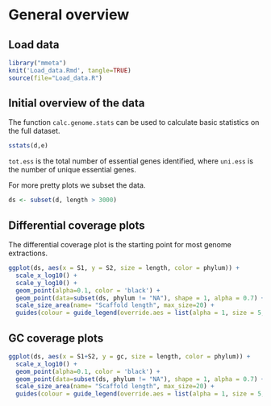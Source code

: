 General overview
=======================================

## Load data

```r
library("mmeta")
knit('Load_data.Rmd', tangle=TRUE)
source(file="Load_data.R")
```

## Initial overview of the data
The function `calc.genome.stats` can be used to calculate basic statistics on the full dataset.
```r
sstats(d,e)
```
`tot.ess` is the total number of essential genes identified, where `uni.ess` is the number of unique essential genes. 

For more pretty plots we subset the data.
```r
ds <- subset(d, length > 3000)
```

## Differential coverage plots

The differential coverage plot is the starting point for most genome extractions.
```r
ggplot(ds, aes(x = S1, y = S2, size = length, color = phylum)) + 
  scale_x_log10() + 
  scale_y_log10() + 
  geom_point(alpha=0.1, color = 'black') +
  geom_point(data=subset(ds, phylum != "NA"), shape = 1, alpha = 0.7) +
  scale_size_area(name= "Scaffold length", max_size=20) +
  guides(colour = guide_legend(override.aes = list(alpha = 1, size = 5, shape = 19)))
```

## GC coverage plots

```r
ggplot(ds, aes(x = S1+S2, y = gc, size = length, color = phylum)) + 
  scale_x_log10() + 
  geom_point(alpha=0.1, color = 'black') +
  geom_point(data=subset(ds, phylum != "NA"), shape = 1, alpha = 0.7) +
  scale_size_area(name= "Scaffold length", max_size=20) +
  guides(colour = guide_legend(override.aes = list(alpha = 1, size = 5, shape = 19)))
```
